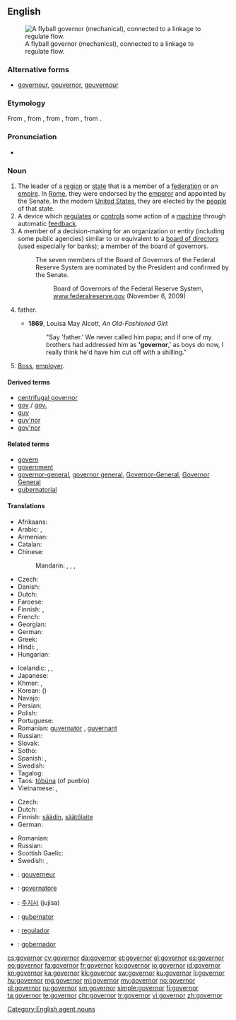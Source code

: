 ==English==
{{wikipedia}}
[[Image:Centrifugal governor.png|thumb|right|A flyball governor (mechanical), connected to a linkage to regulate flow.]]

===Alternative forms===
* [[governour]], [[gouvernor]], [[gouvernour]] {{qualifier|all obsolete}}

===Etymology===
From {{etyl|enm|en}} {{term|govenour|lang=enm}}, from {{etyl|fro|en}} {{term|gouvreneur|lang=fro}}, from {{etyl|la|en}} {{term|gubernator|lang=la}}, from {{etyl|grc|en}} {{term|κυβερνήτης|tr=kybernetes||steersman, pilot, guide|lang=grc}}, from {{term|κυβερνάω|tr=kybernao||to steer, to drive, to guide, to act as a pilot|lang=grc}}.

===Pronunciation===
* {{audio|En-us-governor.ogg|Audio (US)}}

===Noun===
{{en-noun}}

# The leader of a [[region]] or [[state]] that is a member of a [[federation]] or an [[empire]]. In [[Roman Empire|Rome]], they were endorsed by the [[emperor]] and appointed by the Senate. In the modern [[United States]], they are elected by the [[people]] of that state.
# A device which [[regulate]]s or [[control]]s some action of a [[machine]] through automatic [[feedback]].
# A member of a decision-making for an organization or entity (including some public agencies) similar to or equivalent to a [[board of directors]] (used especially for banks); a member of the board of governors.
#: The seven members of the Board of Governors of the Federal Reserve System are nominated by the President and confirmed by the Senate.
#:: Board of Governors of the Federal Reserve System, [http://www.federalreserve.gov/aboutthefed/bios/board/default.htm www.federalreserve.gov] (November 6, 2009)
# {{context|informal|lang=en}} father.
#* '''1869''', Louisa May Alcott, ''An Old-Fashioned Girl'':
#*:"Say 'father.' We never called him papa; and if one of my brothers had addressed him as ''''governor''',' as boys do now, I really think he'd have him cut off with a shilling."
# {{context|informal|lang=en}} [[boss|Boss]], [[employer]].

====Derived terms====
* [[centrifugal governor]]
* [[gov]] / [[gov.]] 
* [[guv]]
* [[guv'nor]] 
* [[gov'nor]]

====Related terms====
* [[govern]]
* [[government]]
* [[governor-general]], [[governor general]], [[Governor-General]], [[Governor General]]
* [[gubernatorial]]

====Translations====
{{trans-top|leader of a region or state}}
* Afrikaans: {{t-|af|goewerneur}}
* Arabic: {{t-|ar|محافظ|m|tr=muḥāfiẓ|sc=Arab}}, {{t-|ar|حاكم|m|tr=ḥākim|sc=Arab}}
* Armenian: {{t-|hy|նահանգապետ|tr=nahangapet}}
* Catalan: {{t-|ca|governador|m}}
* Chinese:
*: Mandarin: {{t|cmn|省長|sc=Hani}}, {{t|cmn|省长|tr=shěngzhǎng|sc=Hani}} {{qualifier|esp. of a province}}, {{t|cmn|州長|sc=Hani}}, {{t|cmn|州长|tr=zhōuzhǎng|sc=Hani}}
* Czech: {{t-|cs|guvernér|m}}
* Danish: {{t-|da|guvernør|c}}
* Dutch: {{t+|nl|gouverneur|m}}
* Faroese: {{t-|fo|guvernørur|m}}
* Finnish: {{t+|fi|kuvernööri}}, {{t+|fi|maaherra}}
* French: {{t+|fr|gouverneur|m}}
* Georgian: {{t-|ka|კატაბანი|tr=katabani|sc=Geor}}
* German: {{t+|de|Gouverneur|m}}
* Greek: {{t+|el|κυβερνήτης|m|tr=kyvernítis}}
* Hindi: {{t-|hi|राज्यपाल|m|tr=rājyapāl|sc=Deva}}, {{t-|hi|गवर्नर|m|tr=gavarnar|sc=Deva}}
* Hungarian: {{t+|hu|kormányzó}}
{{trans-mid}}
* Icelandic: {{t-|is|ríkisstjóri|m}}, {{t-|is|landstjóri|m}}, {{qualifier|dated}} {{t-|is|guvernör|m}}
* Japanese: {{t-|ja|知事|tr=[[ちじ]], chiji|sc=Jpan}}
* Khmer: {{t+|km|អភិបាល|sc=Khmr|tr=apʰi baal}}, {{t+|km|ទេសាភិបាល|sc=Khmr|tr=teisaapʰibaal}}
* Korean: {{t+|ko|지사|tr=jisa|sc=Kore}} ({{t+|ko|知事|sc=Kore}})
* Navajo: {{tø|nv|naatʼáanii}}
* Persian: {{t+|fa|فرماندار|tr=farmândâr|sc=fa-Arab}}
* Polish: {{t+|pl|gubernator|m}}
* Portuguese: {{t+|pt|governador|m}}
* Romanian: [[guvernare|guvernator]] {{g|n}}, [[guvernare|guvernant]] {{g|m}}
* Russian: {{t+|ru|губернатор|m|tr=gubernátor}}
* Slovak: {{t-|sk|guvernér|m}}
* Sotho: {{t-|st|mmusi}}
* Spanish: {{t+|es|gobernador|m}}, {{t+|es|gobernadora|f}}
* Swedish: {{t+|sv|guvernör|c}}
* Tagalog: {{t-|tl|gobernador}}
* Taos: [[tòbúna]] (of pueblo)
* Vietnamese: {{t+|vi|thống đốc}}, {{t-|vi|thống sử}}
{{trans-bottom}}

{{trans-top|device which regulates or controls}}
* Czech: {{t-|cs|regulátor|m}}
* Dutch: {{t+|nl|regelaar}}
* Finnish: [[säädin]], [[säätölaite]]
* German: {{t+|de|Regler|m}}
{{trans-mid}}
* Romanian: {{t-|ro|regulator|m}}
* Russian: {{t+|ru|регулятор|m|tr=reguljátor}}
* Scottish Gaelic: {{t-|gd|rianadair|m}}
* Swedish: {{t+|sv|regulator|c}}, {{t-|sv|centrifugalregulator|c}}
{{trans-bottom}}

{{checktrans-top}}
* {{ttbc|fr}}: [[gouverneur]] {{g|m}}
* {{ttbc|it}}: [[governatore]] {{g|m}}
* {{ttbc|ko}}: [[주지사]] (jujisa)
* {{ttbc|la}}: [[gubernator]] {{g|m}}
* {{ttbc|pt}}: [[regulador]] {{g|m}}
* {{ttbc|es}}: [[gobernador]] {{g|m}}
{{trans-bottom}}

[[Category:English agent nouns]]

[[cs:governor]]
[[cy:governor]]
[[da:governor]]
[[et:governor]]
[[el:governor]]
[[es:governor]]
[[eo:governor]]
[[fa:governor]]
[[fr:governor]]
[[ko:governor]]
[[io:governor]]
[[id:governor]]
[[kn:governor]]
[[ka:governor]]
[[kk:governor]]
[[sw:governor]]
[[ku:governor]]
[[li:governor]]
[[hu:governor]]
[[mg:governor]]
[[ml:governor]]
[[my:governor]]
[[no:governor]]
[[pl:governor]]
[[ru:governor]]
[[sm:governor]]
[[simple:governor]]
[[fi:governor]]
[[ta:governor]]
[[te:governor]]
[[chr:governor]]
[[tr:governor]]
[[vi:governor]]
[[zh:governor]]